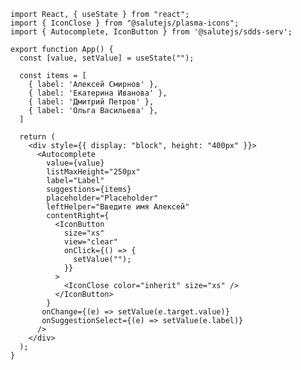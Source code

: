 ```tsx live
import React, { useState } from "react";
import { IconClose } from "@salutejs/plasma-icons";
import { Autocomplete, IconButton } from '@salutejs/sdds-serv';

export function App() {
  const [value, setValue] = useState("");

  const items = [
    { label: 'Алексей Смирнов' },
    { label: 'Екатерина Иванова' },
    { label: 'Дмитрий Петров' },
    { label: 'Ольга Васильева' },
  ]

  return (
    <div style={{ display: "block", height: "400px" }}>
      <Autocomplete
        value={value}
        listMaxHeight="250px"
        label="Label"
        suggestions={items}
        placeholder="Placeholder"
        leftHelper="Введите имя Алексей"
        contentRight={
          <IconButton
            size="xs"
            view="clear"
            onClick={() => {
              setValue("");
            }}
          >
            <IconClose color="inherit" size="xs" />
          </IconButton>
        }
       onChange={(e) => setValue(e.target.value)}
       onSuggestionSelect={(e) => setValue(e.label)}
      />
    </div>
  );
}
```
